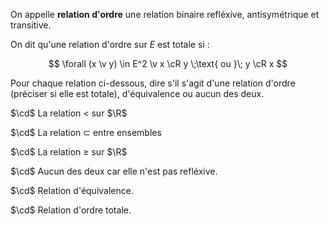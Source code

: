 

<Item type='definition' titre="relation d'ordre">

On appelle **relation d'ordre** une relation binaire refléxive, antisymétrique et transitive.
</Item>

<Item type='definition' titre="relation d'ordre totale">

On dit qu'une relation d'ordre sur $E$ est totale si :

$$
\forall (x \v y) \in E^2 \v x \cR y \;\text{ ou }\; y \cR x
$$
</Item>


<Exercice titre=''>
Pour chaque relation ci-dessous, dire s'il s'agit d'une relation d'ordre (préciser si elle est totale), d'équivalence ou aucun des deux.

$\cd$ La relation $<$ sur $\R$

$\cd$ La relation $\subset$ entre ensembles

$\cd$ La relation $\geqslant$ sur $\R$
</Exercice>


<Hideable type='solution' titre=''>
$\cd$ Aucun des deux car elle n'est pas refléxive.

$\cd$ Relation d'équivalence.

$\cd$ Relation d'ordre totale.
</Hideable>
